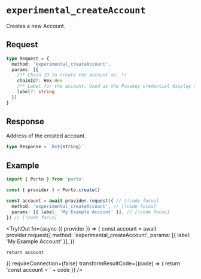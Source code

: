 
# `experimental_createAccount`

Creates a new Account.

## Request

```ts
type Request = {
  method: 'experimental_createAccount',
  params: [{ 
    /** Chain ID to create the account on. */
    chainId?: Hex.Hex
    /** Label for the account. Used as the Passkey credential display name. */
    label?: string 
  }]
}
```

## Response

Address of the created account.

```ts
type Response = `0x${string}`
```

## Example

```ts twoslash
import { Porto } from 'porto'

const { provider } = Porto.create()

const account = await provider.request({ // [!code focus]
  method: 'experimental_createAccount', // [!code focus]
  params: [{ label: 'My Example Account' }], // [!code focus]
}) // [!code focus]
```

<TryItOut
  fn={async ({ provider }) => {
    const account = await provider.request({
      method: 'experimental_createAccount',
      params: [{ label: 'My Example Account' }],
    })

    return account
  }}
  requireConnection={false}
  transformResultCode={(code) => {
    return 'const account = ' + code
  }}
/>

